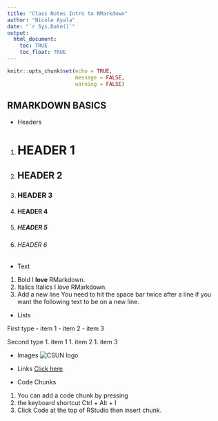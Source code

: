 ```yaml
---
title: "Class Notes Intro to RMarkdown"
author: "Nicole Ayala"
date: "`r Sys.Date()`"
output: 
  html_document:
    toc: TRUE
    toc_float: TRUE
---
```


```r
knitr::opts_chunk$set(echo = TRUE,
                      message = FALSE,
                      warning = FALSE)
```


## RMARKDOWN BASICS
- Headers
1. # HEADER 1
2. ## HEADER 2
3. ### HEADER 3
4. #### HEADER 4
5. ##### HEADER 5
6. ###### HEADER 6

- Text
1. Bold 
I **love** RMarkdown.
2. Italics
Italics
I *love* RMarkdown.
3. Add a new line
You need to hit the space bar twice after a line if you want the following text to be on a new line.

- Lists

First type
- item 1
- item 2
- item 3

Second type
1. item 1
1. item 2
1. item 3

- Images
![CSUN logo](https://www.csun.edu/sites/default/files/styles/slideshow_full/public/field_image/field_slideshow_slides/banner_identity02.png?itok=yItY0d62)

- Links
[Click here](https://silbigerlab.com)

- Code Chunks
1. You can add a code chunk by pressing
2. the keyboard shortcut Ctrl + Alt + I
3. Click Code at the top of RStudio then insert chunk.
